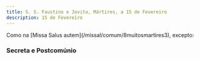 ```yaml
---
title: S. S. Faustino e Jovita, Mártires, a 15 de Fevereiro
description: 15 de Fevereiro
---
```



<aside>
  Como na [Missa Salus autem](/missal/comum/8muitosmartires3), excepto:
</aside>

### Secreta e Postcomúnio

<LinkCard
  href="/missal/comum/6muitosmartires1#secreta"
  title="Muitos Mártires - Missa Intret in"
/>
